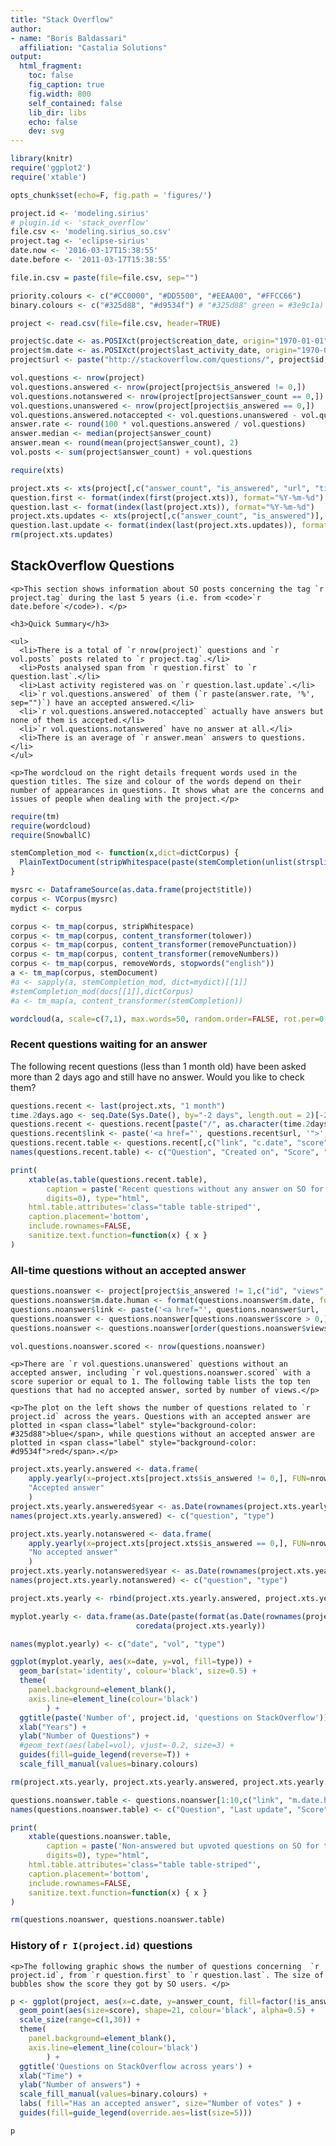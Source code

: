 ```yaml
---
title: "Stack Overflow"
author:
- name: "Boris Baldassari"
  affiliation: "Castalia Solutions"
output:
  html_fragment:
    toc: false
    fig_caption: true
    fig.width: 800
    self_contained: false
    lib_dir: libs
    echo: false
    dev: svg
---
```


```r
library(knitr)
require('ggplot2')
require('xtable')

opts_chunk$set(echo=F, fig.path = 'figures/')

project.id <- 'modeling.sirius'
# plugin.id <- 'stack_overflow'
file.csv <- 'modeling.sirius_so.csv'
project.tag <- 'eclipse-sirius'
date.now <- '2016-03-17T15:38:55'
date.before <- '2011-03-17T15:38:55'

file.in.csv = paste(file=file.csv, sep="")

priority.colours <- c("#CC0000", "#DD5500", "#EEAA00", "#FFCC66")
binary.colours <- c("#325d88", "#d9534f") # "#325d88" green = #3e9c1a)

project <- read.csv(file=file.csv, header=TRUE)

project$c.date <- as.POSIXct(project$creation_date, origin="1970-01-01")
project$m.date <- as.POSIXct(project$last_activity_date, origin="1970-01-01")
project$url <- paste("http://stackoverflow.com/questions/", project$id, sep="")

vol.questions <- nrow(project)
vol.questions.answered <- nrow(project[project$is_answered != 0,])
vol.questions.notanswered <- nrow(project[project$answer_count == 0,])
vol.questions.unanswered <- nrow(project[project$is_answered == 0,])
vol.questions.answered.notaccepted <- vol.questions.unanswered - vol.questions.notanswered
answer.rate <- round(100 * vol.questions.answered / vol.questions)
answer.median <- median(project$answer_count)
answer.mean <- round(mean(project$answer_count), 2)
vol.posts <- sum(project$answer_count) + vol.questions

require(xts)

project.xts <- xts(project[,c("answer_count", "is_answered", "url", "title", "c.date", "m.date", "score", "views")], project$c.date)
question.first <- format(index(first(project.xts)), format="%Y-%m-%d")
question.last <- format(index(last(project.xts)), format="%Y-%m-%d")
project.xts.updates <- xts(project[,c("answer_count", "is_answered")], project$m.date)
question.last.update <- format(index(last(project.xts.updates)), format="%Y-%m-%d %H:%S")
rm(project.xts.updates)
```

<div class="row">
  <div class="col-lg-6">

## StackOverflow Questions

    <p>This section shows information about SO posts concerning the tag `r project.tag` during the last 5 years (i.e. from <code>`r date.before`</code>). </p>

    <h3>Quick Summary</h3>

    <ul>
      <li>There is a total of `r nrow(project)` questions and `r vol.posts` posts related to `r project.tag`.</li>
      <li>Posts analysed span from `r question.first` to `r question.last`.</li>
      <li>Last activity registered was on `r question.last.update`.</li>
      <li>`r vol.questions.answered` of them (`r paste(answer.rate, '%', sep="")`) have an accepted answered.</li>
      <li>`r vol.questions.answered.notaccepted` actually have answers but none of them is accepted.</li>
      <li>`r vol.questions.notanswered` have no answer at all.</li>
      <li>There is an average of `r answer.mean` answers to questions.</li>
    </ul>

    <p>The wordcloud on the right details frequent words used in the question titles. The size and colour of the words depend on their number of appearances in questions. It shows what are the concerns and issues of people when dealing with the project.</p>

  </div>
  <div class="col-lg-5">

```r
require(tm)
require(wordcloud)
require(SnowballC)

stemCompletion_mod <- function(x,dict=dictCorpus) {
  PlainTextDocument(stripWhitespace(paste(stemCompletion(unlist(strsplit(as.character(x)," ")),dictionary=dict, type="shortest"),sep="", collapse=" ")))
}

mysrc <- DataframeSource(as.data.frame(project$title))
corpus <- VCorpus(mysrc)
mydict <- corpus

corpus <- tm_map(corpus, stripWhitespace)
corpus <- tm_map(corpus, content_transformer(tolower))
corpus <- tm_map(corpus, content_transformer(removePunctuation))
corpus <- tm_map(corpus, content_transformer(removeNumbers))
corpus <- tm_map(corpus, removeWords, stopwords("english"))
a <- tm_map(corpus, stemDocument)
#a <- sapply(a, stemCompletion_mod, dict=mydict)[[1]]
#stemCompletion_mod(docs[[1]],dictCorpus)
#a <- tm_map(a, content_transformer(stemCompletion))

wordcloud(a, scale=c(7,1), max.words=50, random.order=FALSE, rot.per=0.15, use.r.layout=FALSE, colors=brewer.pal(8, "Dark2"))

```

  </div>
</div>

<h3>Recent questions waiting for an answer</h3>

<p>The following recent questions (less than 1 month old) have been asked more than 2 days ago and still have no answer. Would you like to check them?</p>


```r
questions.recent <- last(project.xts, "1 month")
time.2days.ago <- seq.Date(Sys.Date(), by="-2 days", length.out = 2)[-2]
questions.recent <- questions.recent[paste("/", as.character(time.2days.ago), sep="")]
questions.recent$link <- paste('<a href="', questions.recent$url, '">', questions.recent$title, '</a>', sep="")
questions.recent.table <- questions.recent[,c("link", "c.date", "score", "views")]
names(questions.recent.table) <- c("Question", "Created on", "Score", "Views")

print(
    xtable(as.table(questions.recent.table),
        caption = paste('Recent questions without any answer on SO for tag', project.id, sep=" "),
        digits=0), type="html",
    html.table.attributes='class="table table-striped"',
    caption.placement='bottom',
    include.rownames=FALSE,
    sanitize.text.function=function(x) { x }
)
```


### All-time questions without an accepted answer

```r
questions.noanswer <- project[project$is_answered != 1,c("id", "views", "score", "title", "url", "m.date")]
questions.noanswer$m.date.human <- format(questions.noanswer$m.date, format="%Y-%m-%d %H:%M")
questions.noanswer$link <- paste('<a href="', questions.noanswer$url, '">', questions.noanswer$title, '</a>', sep="")
questions.noanswer <- questions.noanswer[questions.noanswer$score > 0,]
questions.noanswer <- questions.noanswer[order(questions.noanswer$views, decreasing=T),]

vol.questions.noanswer.scored <- nrow(questions.noanswer)
```

<div class="row">
  <div class="col-lg-6">

    <p>There are `r vol.questions.unanswered` questions without an accepted answer, including `r vol.questions.noanswer.scored` with a score superior or equal to 1. The following table lists the top ten questions that had no accepted answer, sorted by number of views.</p>

    <p>The plot on the left shows the number of questions related to `r project.id` across the years. Questions with an accepted answer are plotted in <span class="label" style="background-color: #325d88">blue</span>, while questions without an accepted answer are plotted in <span class="label" style="background-color: #d9534f">red</span>.</p>

  </div>
  <div class="col-lg-6">

```r
project.xts.yearly.answered <- data.frame(
    apply.yearly(x=project.xts[project.xts$is_answered != 0,], FUN=nrow),
    "Accepted answer"
    )
project.xts.yearly.answered$year <- as.Date(rownames(project.xts.yearly.answered))
names(project.xts.yearly.answered) <- c("question", "type")

project.xts.yearly.notanswered <- data.frame(
    apply.yearly(x=project.xts[project.xts$is_answered == 0,], FUN=nrow),
    "No accepted answer"
    )
project.xts.yearly.notanswered$year <- as.Date(rownames(project.xts.yearly.notanswered))
names(project.xts.yearly.notanswered) <- c("question", "type")

project.xts.yearly <- rbind(project.xts.yearly.answered, project.xts.yearly.notanswered)

myplot.yearly <- data.frame(as.Date(paste(format(as.Date(rownames(project.xts.yearly)), format="%Y"), "-01-01", sep="")),
                            coredata(project.xts.yearly))

names(myplot.yearly) <- c("date", "vol", "type")

ggplot(myplot.yearly, aes(x=date, y=vol, fill=type)) +
  geom_bar(stat='identity', colour='black', size=0.5) +
  theme(
    panel.background=element_blank(),
    axis.line=element_line(colour='black')
        ) +
  ggtitle(paste('Number of', project.id, 'questions on StackOverflow')) +
  xlab("Years") +
  ylab("Number of Questions") +
  #geom_text(aes(label=vol), vjust=-0.2, size=3) +
  guides(fill=guide_legend(reverse=T)) +
  scale_fill_manual(values=binary.colours)

rm(project.xts.yearly, project.xts.yearly.answered, project.xts.yearly.notanswered, myplot.yearly)
```

  </div>
</div>

```r

questions.noanswer.table <- questions.noanswer[1:10,c("link", "m.date.human", "score", "views")]
names(questions.noanswer.table) <- c("Question", "Last update", "Score", "Views")

print(
    xtable(questions.noanswer.table,
        caption = paste('Non-answered but upvoted questions on SO for tag', project.id, sep=" "),
        digits=0), type="html",
    html.table.attributes='class="table table-striped"',
    caption.placement='bottom',
    include.rownames=FALSE,
    sanitize.text.function=function(x) { x }
)

rm(questions.noanswer, questions.noanswer.table)
```


<div class="row">
  <div class="col-lg-4">

### History of `r I(project.id)` questions

    <p>The following graphic shows the number of questions concerning  `r project.id`, from `r question.first` to `r question.last`. The size of bubbles show the score they got by SO users. </p>

  </div>
  <div class="col-lg-8">

```r
p <- ggplot(project, aes(x=c.date, y=answer_count, fill=factor(!is_answered))) +
  geom_point(aes(size=score), shape=21, colour='black', alpha=0.5) +
  scale_size(range=c(1,30)) + 
  theme(
    panel.background=element_blank(),
    axis.line=element_line(colour='black')
        ) +
  ggtitle('Questions on StackOverflow across years') +
  xlab("Time") +
  ylab("Number of answers") +
  scale_fill_manual(values=binary.colours) +
  labs( fill="Has an accepted answer", size="Number of votes" ) +
  guides(fill=guide_legend(override.aes=list(size=5)))

p
```

  </div>
</div>
